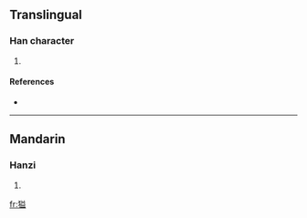 ==Translingual==

===Han character===
{{Han char|rn=94|rad=犬|as=10|sn=13|four=|canj=大竹廿金廿 (KHTCT)}}

# {{defn|Han|sort=犬10}}

====References====
* {{Han ref|kx=0717.111|dkj=20616|hdz=21363.090|uh=7348|ud=29512}}

----

==Mandarin==

===Hanzi===
{{cmn-hanzi|pin=[[yì]] ([[yi4]])|wg=i<sup>4</sup>}}

# {{defn|Mandarin|sort=犬10}}

[[fr:獈]]